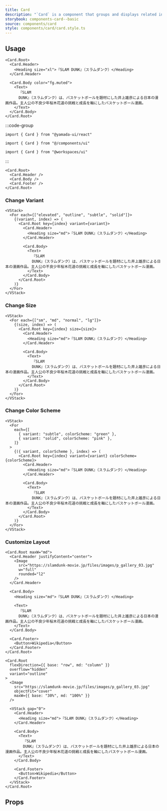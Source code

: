 ```yaml
---
title: Card
description: "`Card` is a component that groups and displays related information. By default, it renders a `section` element."
storybook: components-card--basic
source: components/card
style: components/card/card.style.ts
---
```


## Usage

```tsx preview
<Card.Root>
  <Card.Header>
    <Heading size="xl">『SLAM DUNK』（スラムダンク）</Heading>
  </Card.Header>

  <Card.Body color="fg.muted">
    <Text>
      『SLAM
      DUNK』（スラムダンク）は、バスケットボールを題材にした井上雄彦による日本の漫画作品。主人公の不良少年桜木花道の挑戦と成長を軸にしたバスケットボール漫画。
    </Text>
  </Card.Body>
</Card.Root>
```

:::code-group

```tsx [package]
import { Card } from "@yamada-ui/react"
```

```tsx [alias]
import { Card } from "@/components/ui"
```

```tsx [monorepo]
import { Card } from "@workspaces/ui"
```

:::

```tsx
<Card.Root>
  <Card.Header />
  <Card.Body />
  <Card.Footer />
</Card.Root>
```

### Change Variant

```tsx preview
<VStack>
  <For each={["elevated", "outline", "subtle", "solid"]}>
    {(variant, index) => (
      <Card.Root key={index} variant={variant}>
        <Card.Header>
          <Heading size="md">『SLAM DUNK』（スラムダンク）</Heading>
        </Card.Header>

        <Card.Body>
          <Text>
            『SLAM
            DUNK』（スラムダンク）は、バスケットボールを題材にした井上雄彦による日本の漫画作品。主人公の不良少年桜木花道の挑戦と成長を軸にしたバスケットボール漫画。
          </Text>
        </Card.Body>
      </Card.Root>
    )}
  </For>
</VStack>
```

### Change Size

```tsx preview
<VStack>
  <For each={["sm", "md", "normal", "lg"]}>
    {(size, index) => (
      <Card.Root key={index} size={size}>
        <Card.Header>
          <Heading size="md">『SLAM DUNK』（スラムダンク）</Heading>
        </Card.Header>

        <Card.Body>
          <Text>
            『SLAM
            DUNK』（スラムダンク）は、バスケットボールを題材にした井上雄彦による日本の漫画作品。主人公の不良少年桜木花道の挑戦と成長を軸にしたバスケットボール漫画。
          </Text>
        </Card.Body>
      </Card.Root>
    )}
  </For>
</VStack>
```

### Change Color Scheme

```tsx preview
<VStack>
  <For
    each={[
      { variant: "subtle", colorScheme: "green" },
      { variant: "solid", colorScheme: "pink" },
    ]}
  >
    {({ variant, colorScheme }, index) => (
      <Card.Root key={index} variant={variant} colorScheme={colorScheme}>
        <Card.Header>
          <Heading size="md">『SLAM DUNK』（スラムダンク）</Heading>
        </Card.Header>

        <Card.Body>
          <Text>
            『SLAM
            DUNK』（スラムダンク）は、バスケットボールを題材にした井上雄彦による日本の漫画作品。主人公の不良少年桜木花道の挑戦と成長を軸にしたバスケットボール漫画。
          </Text>
        </Card.Body>
      </Card.Root>
    )}
  </For>
</VStack>
```

### Customize Layout

```tsx preview
<Card.Root maxW="md">
  <Card.Header justifyContent="center">
    <Image
      src="https://slamdunk-movie.jp/files/images/p_gallery_03.jpg"
      w="full"
      rounded="l2"
    />
  </Card.Header>

  <Card.Body>
    <Heading size="md">『SLAM DUNK』（スラムダンク）</Heading>

    <Text>
      『SLAM
      DUNK』（スラムダンク）は、バスケットボールを題材にした井上雄彦による日本の漫画作品。主人公の不良少年桜木花道の挑戦と成長を軸にしたバスケットボール漫画。
    </Text>
  </Card.Body>

  <Card.Footer>
    <Button>Wikipedia</Button>
  </Card.Footer>
</Card.Root>
```

```tsx preview
<Card.Root
  flexDirection={{ base: "row", md: "column" }}
  overflow="hidden"
  variant="outline"
>
  <Image
    src="https://slamdunk-movie.jp/files/images/p_gallery_03.jpg"
    objectFit="cover"
    maxW={{ base: "30%", md: "100%" }}
  />

  <VStack gap="0">
    <Card.Header>
      <Heading size="md">『SLAM DUNK』（スラムダンク）</Heading>
    </Card.Header>

    <Card.Body>
      <Text>
        『SLAM
        DUNK』（スラムダンク）は、バスケットボールを題材にした井上雄彦による日本の漫画作品。主人公の不良少年桜木花道の挑戦と成長を軸にしたバスケットボール漫画。
      </Text>
    </Card.Body>

    <Card.Footer>
      <Button>Wikipedia</Button>
    </Card.Footer>
  </VStack>
</Card.Root>
```

## Props

<PropsTable name="card" />
